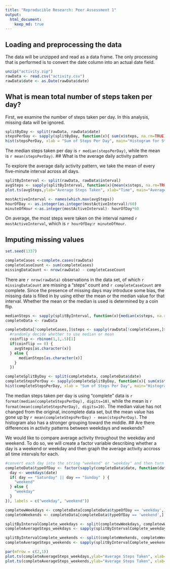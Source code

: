 ```yaml
---
title: "Reproducible Research: Peer Assessment 1"
output: 
  html_document:
    keep_md: true
---
```



## Loading and preprocessing the data

The data will be unzipped and read as a data frame. The only processing that is performed is to convert the date column into an actual date field.

```r
unzip("activity.zip")
rawData <- read.csv("activity.csv")
rawData$date <- as.Date(rawData$date)
```

## What is mean total number of steps taken per day?

First, we examine the number of steps taken per day. In this analysis, missing data will be ignored.

```r
splitByDay <- split(rawData, rawData$date)
stepsPerDay <- sapply(splitByDay, function(x){ sum(x$steps, na.rm=TRUE)})
hist(stepsPerDay, xlab = "Sum of Steps Per Day", main="Histogram for Steps Per Day")
```

The median steps taken per day is `r median(stepsPerDay)`, while the mean is `r mean(stepsPerDay)`.
## What is the average daily activity pattern

To explore the average daily activity pattern, we take the mean of every five-minute interval across all days.
```r
splitByInterval <- split(rawData, rawData$interval)
avgSteps <- sapply(splitByInterval, function(x){mean(x$steps, na.rm=TRUE)})
plot.ts(avgSteps,ylab="Average Steps Taken", xlab="Time", main="Average Activity Throughout the Day")

mostActiveInterval <- names(which.max(avgSteps))
hourOfDay <- as.integer(as.integer(mostActiveInterval)/60)
minuteOfHour <-as.integer(mostActiveInterval)- hourOfDay*60
```

On average, the most steps were taken on the interval named `r mostActiveInterval`, which is `r hourOfDay`:`r minuteOfHour`.

## Imputing missing values

```r
set.seed(1337)

completeCases <-complete.cases(rawData)
completeCaseCount <- sum(completeCases)
missingDataCount <- nrow(rawData) - completeCaseCount

```

There are `r nrow(rawData)` observations in the data set, of which `r missingDataCount` are missing a "steps" count and `r completeCaseCount` are complete.
Since the presence of missing days may introduce some bias, the missing data is filled in by using either the mean or the median value for that interval. Whether the mean or the median is used is determined by a coin flip.

```r

medianSteps <- sapply(splitByInterval, function(x){median(x$steps, na.rm=TRUE)})
completeData <- rawData

completeData[!completeCases,]$steps <- sapply(rawData[!completeCases,]$interval, function(x){
  #randomly decide whether to use median or mean
  coinflip <- rbinom(1,1,.5)[1]
  if(coinflip == 0) {
    avgSteps[as.character(x)]
  } else {
      medianSteps[as.character(x)]
    }
  })

completeSplitByDay <- split(completeData, completeData$date)
completeStepsPerDay <- sapply(completeSplitByDay, function(x){ sum(x$steps, na.rm=TRUE)})
hist(completeStepsPerDay, xlab = "Sum of Steps Per Day", main="Histogram for Steps Per Day With Completed Data")

```

The median steps taken per day is using "complete" data is `r format(median(completeStepsPerDay), digits=10)`, while the mean is `r format(mean(completeStepsPerDay), digits=10)`. The median value has not changed from the original, incomplete data set, but the mean value has gone up by `r mean(completeStepsPerDay) - mean(stepsPerDay) `. The histogram also has a stronger grouping toward the middle.
## Are there differences in activity patterns between weekdays and weekends?

We would like to compare average activity throughout the weekday and weekend. To do so, we will create a factor variable describing whether a day is a weekend or weekday and then graph the average activity accross all time intervals for each.

```r
#convert each day into the string "weekend" or "weekday" and then turn the results into a factor
completeData$typeOfDay <- factor(sapply(completeData$date, function(date){
  day <- weekdays(date)
  if( day == "Saturday" || day == "Sunday" ) {
    "weekend"
  } else {
    "weekday"
  }
}), labels = c("weekday", "weekend"))

completewWeekdays <- completeData[completeData$typeOfDay == 'weekday',]
completeWeekends <- completeData[completeData$typeOfDay == 'weekend',]

splitByIntervalComplete_weekdays <- split(completewWeekdays, completewWeekdays$interval)
completeAverageSteps_weekdays <- sapply(splitByIntervalComplete_weekdays, function(x){mean(x$steps, na.rm=TRUE)})

splitByIntervalComplete_weekends <- split(completeWeekends, completeWeekends$interval)
completeAverageSteps_weekends <- sapply(splitByIntervalComplete_weekends, function(x){mean(x$steps, na.rm=TRUE)})

par(mfrow = c(2,1))
plot.ts(completeAverageSteps_weekdays,ylab="Average Steps Taken", xlab="Time", main="Average Activity Throughout a Weekday")
plot.ts(completeAverageSteps_weekends,ylab="Average Steps Taken", xlab="Time", main="Average Activity Throughout on Saturday or Sunday")
```
